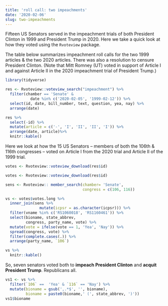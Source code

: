 ```yaml
---
title: 'roll call: two impeachments'
date: '2020-02-06'
slug: two-impeachments
---
```



Fifteen US Senators served in the impeachment trials of both President Clinton in 1999 and President Trump in 2020.  Here we take a quick look at how they voted using the `Rvoteview` package.  

The table below summarizes impeachment roll calls for the two 1999 articles & the two 2020 articles.  There was also a resolution to censure President Clinton.  (Note that Mitt Romney (UT) voted in support of Article I and against Article II in the 2020 impeachment trial of President Trump.) 

```r
library(tidyverse)

res <- Rvoteview::voteview_search("impeachment") %>%
  filter(chamber == 'Senate' & 
           date %in% c('2020-02-05', '1999-02-12')) %>%
  select(id, date, bill_number, text, question, yea, nay) %>%
  arrange(date) 
```

```r
res %>%
  select(-id) %>%
  mutate(article = c('-', 'I', 'II', 'II', 'I')) %>%
  arrange(date, article)%>% 
  knitr::kable()
```




Here we look at how the 15 US Senators -- members of both the 106th & 116th congresses -- voted on Article I from the 2020 trial and Article II of the 1999 trial.  

```r
votes <- Rvoteview::voteview_download(res$id)
```


```r
votes <- Rvoteview::voteview_download(res$id)
```


```r
sens <- Rvoteview:: member_search(chamber= 'Senate', 
                                  congress = c(106, 116))         

vs <- votes$votes.long %>% 
  inner_join(sens %>% 
               mutate(icpsr = as.character(icpsr))) %>%
  filter(vname %in% c('RS1060018', 'RS1160461')) %>%
  select(bioname, state_abbrev, 
         congress, party_name, vote) %>%
  mutate(vote = ifelse(vote == 1, 'Yea', 'Nay')) %>%
  spread(congress, vote) %>%
  filter(complete.cases(.)) %>%
  arrange(party_name, `106`) 

vs %>%
  knitr::kable()
```




So, seven senators voted both to **impeach President Clinton** and **acquit President Trump**.  Republicans all.


```r
vs1 <- vs %>% 
  filter(`106` ==  'Yea' & `116` == 'Nay') %>%
  mutate(bioname = gsub(',.*$', '', bioname),
         bioname = paste0(bioname,' (', state_abbrev, ')'))
vs1$bioname
```



